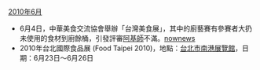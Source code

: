;[[2010年6月|2010年6月]]
*6月4日，中華美食交流協會舉辦「台灣美食展」，其中的廚藝賽有參賽者大扔未使用的食材到廚餘桶，引發評審[[阿基師|阿基師]]不滿。[http://www.nownews.com/2010/06/05/91-2611548.htm nownews]
*2010年台北國際食品展 (Food Taipei 2010)，地點：[[台北市|台北市]][[南港展覽館|南港展覽館]]，日期：6月23日～6月26日
